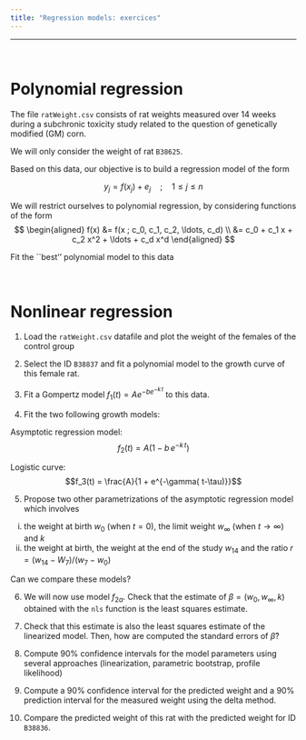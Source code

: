---
title: "Regression models: exercices"
---

---


</br>


# Polynomial regression

The file `ratWeight.csv`  consists of rat weights measured over 14 weeks during a subchronic toxicity study related to the question of genetically modified (GM) corn.

We will only consider the weight of rat `B38625`.

Based on this data, our objective is to build a regression model of the form

$$y_j = f(x_j) + e_j \quad ; \quad 1 \leq j \leq n$$

We will restrict ourselves to polynomial regression, by considering functions of the form 
$$
\begin{aligned}
f(x) &= f(x ; c_0, c_1, c_2, \ldots, c_d) \\
&= c_0 + c_1 x + c_2 x^2 + \ldots + c_d x^d
\end{aligned}
$$

Fit the ``best'' polynomial model to this data





</br>

# Nonlinear regression

1. Load the `ratWeight.csv` datafile and plot the weight of the females of the control group


2. Select the ID `B38837` and fit a polynomial model to the growth curve of this female rat.


3. Fit a Gompertz model $f_1(t) = A e^{-b e^{-k\, t}}$ to this data.


4. Fit the two following growth models:

Asymptotic regression model:
$$f_2(t)  = A \left( 1 - b\, e^{-k\, t} \right)$$

Logistic curve:
$$f_3(t)  = \frac{A}{1 + e^{-\gamma( t-\tau)}}$$


5. Propose two other parametrizations of the asymptotic regression model which involves 

  i) the weight at birth $w_0$ (when $t=0$), the limit weight $w_\infty$ (when $t\to \infty$) and $k$
  ii) the weight at birth, the weight at the end of the study $w_{14}$ and the ratio $r=(w_{14}-W_{7})/(w_7 - w_0)$
  
  Can we compare these models?


6. We will now use model $f_{2a}$.  Check that the estimate of $\beta=(w_0, w_\infty, k)$ obtained with the `nls` function is the least squares estimate.


7. Check that this estimate is also the least squares estimate of the linearized model. Then, how are computed the standard errors of $\hat\beta$?


8. Compute 90% confidence intervals for the model parameters using several approaches (linearization, parametric bootstrap, profile likelihood)


9. Compute a 90% confidence interval for the predicted weight and a 90% prediction interval for the measured weight using the delta method.


10. Compare the predicted weight of this rat with the predicted weight for ID `B38836`.



